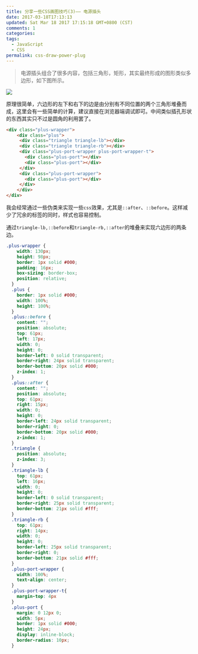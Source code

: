 ```yaml
---
title: 分享一些CSS画图技巧(3)—— 电源插头
date: 2017-03-18T17:13:13
updated: Sat Mar 18 2017 17:15:18 GMT+0800 (CST)
comments: 1
categories:
tags:
  - JavaScript
  - CSS
permalink: css-draw-power-plug
---
```


> 电源插头组合了很多内容，包括三角形，矩形，其实最终形成的图形类似多边形，如下图所示。

![](https://images-manager.oss-cn-shanghai.aliyuncs.com/static/Css-draw/14890752967384.jpg)


<!--more-->

原理很简单，六边形的左下和右下的边是由分别有不同位置的两个三角形堆叠而成，这里会有一些简单的计算，建议直接在浏览器端调试即可。中间类似插孔形状的东西其实只不过是圆角的利用罢了。

```html
<div class="plus-wrapper">
	<div class="plus">
	 <div class="triangle triangle-lb"></div>
	 <div class="triangle triangle-rb"></div>
	 <div class="plus-port-wrapper plus-port-wrapper-t">
	   <div class="plus-port"></div>
	   <div class="plus-port"></div>
	 </div>
	 <div class="plus-port-wrapper">
	   <div class="plus-port"></div>
	 </div>
	</div>
</div>
```

我会经常通过一些伪类来实现一些`css`效果，尤其是`::after`、`::before`。这样减少了冗余的标签的同时，样式也容易控制。

通过`triangle-lb,::before`和`triangle-rb,::after`的堆叠来实现六边形的两条边。

```css
.plus-wrapper {
    width: 130px;
    height: 98px;
    border: 1px solid #000;
    padding: 16px;
    box-sizing: border-box;
    position: relative;
  }
  .plus {
    border: 1px solid #000;
    width: 100%;
    height: 100%;
  }
  .plus::before {
    content: "";
    position: absolute;
    top: 61px;
    left: 17px;
    width: 0;
    height: 0;
    border-left: 0 solid transparent;
    border-right: 24px solid transparent;
    border-bottom: 20px solid #000;
    z-index: 1;
  }
  .plus::after {
    content: "";
    position: absolute;
    top: 61px;
    right: 15px;
    width: 0;
    height: 0;
    border-left: 24px solid transparent;
    border-right: 0;
    border-bottom: 20px solid #000;
    z-index: 1;
  }
  .triangle {
    position: absolute;
    z-index: 3;
  }
  .triangle-lb {
    top: 61px;
    left: 16px;
    width: 0;
    height: 0;
    border-left: 0 solid transparent;
    border-right: 25px solid transparent;
    border-bottom: 21px solid #fff;
  }
  .triangle-rb {
    top: 61px;
    right: 14px;
    width: 0;
    height: 0;
    border-left: 25px solid transparent;
    border-right: 0;
    border-bottom: 21px solid #fff;
  }
  .plus-port-wrapper {
    width: 100%;
    text-align: center;
  }
  .plus-port-wrapper-t{
    margin-top: 4px
  }
  .plus-port {
    margin: 0 12px 0;
    width: 5px;
    border: 1px solid #000;
    height: 24px;
    display: inline-block;
    border-radius: 10px;
  }
```

